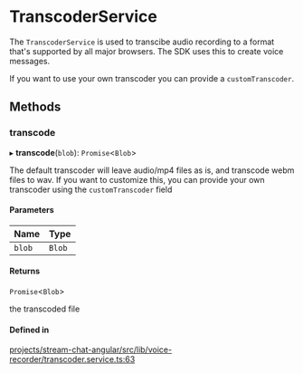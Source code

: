 # TranscoderService

The `TranscoderService` is used to transcibe audio recording to a format that's supported by all major browsers. The SDK uses this to create voice messages.

If you want to use your own transcoder you can provide a `customTranscoder`.

## Methods

### transcode

▸ **transcode**(`blob`): `Promise`<`Blob`\>

The default transcoder will leave audio/mp4 files as is, and transcode webm files to wav. If you want to customize this, you can provide your own transcoder using the `customTranscoder` field

#### Parameters

| Name   | Type   |
| :----- | :----- |
| `blob` | `Blob` |

#### Returns

`Promise`\<`Blob`\>

the transcoded file

#### Defined in

[projects/stream-chat-angular/src/lib/voice-recorder/transcoder.service.ts:63](https://github.com/GetStream/stream-chat-angular/blob/233af9a28d1b6ecdfe793362d5f20b0e8b749c16/projects/stream-chat-angular/src/lib/voice-recorder/transcoder.service.ts#L63)
